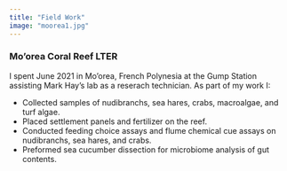```yaml
---
title: "Field Work"
image: "moorea1.jpg"
---
```


### Mo'orea Coral Reef LTER

I spent June 2021 in Mo'orea, French Polynesia at the Gump Station assisting Mark Hay's lab as a reserach technician. As part of my work I: 

* Collected samples of nudibranchs, sea hares, crabs, macroalgae, and turf algae. 
* Placed settlement panels and fertilizer on the reef. 
* Conducted feeding choice assays and flume chemical cue assays on nudibranchs, sea hares, and crabs.
* Preformed sea cucumber dissection for microbiome analysis of gut contents.
